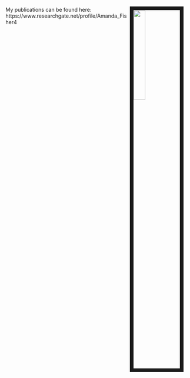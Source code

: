 <link rel="stylesheet" href="styles.css" type="text/css">

<img src="images/white.png" style="width:25%; border:10px solid; margin-right: 20px" align="right">

My publications can be found here: https://www.researchgate.net/profile/Amanda_Fisher4



